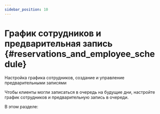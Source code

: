```yaml
---
sidebar_position: 10
---
```



# График сотрудников и предварительная запись {#reservations_and_employee_schedule}

Настройка графика сотрудников, создание и управление предварительными записями

Чтобы клиенты могли записаться в очередь на будущие дни, настройте график сотрудников и предварительную запись в очереди.

В этом разделе:
<DocCardList/>

[//]: # (-   [Настройка графика сотрудников]&#40;setting_employee_schedule.mdx&#41;)

[//]: # (-   [Добавление предварительной записи клиента]&#40;adding_reservations.mdx&#41;)

[//]: # (-   [Поиск свободного времени для предварительной записи]&#40;search_free_time.mdx&#41;)

[//]: # (-   [Поиск предварительных записей]&#40;searching_reservations.mdx&#41;)

[//]: # (-   [Действия с предварительными записями]&#40;actions_on_reservations.mdx&#41;)

